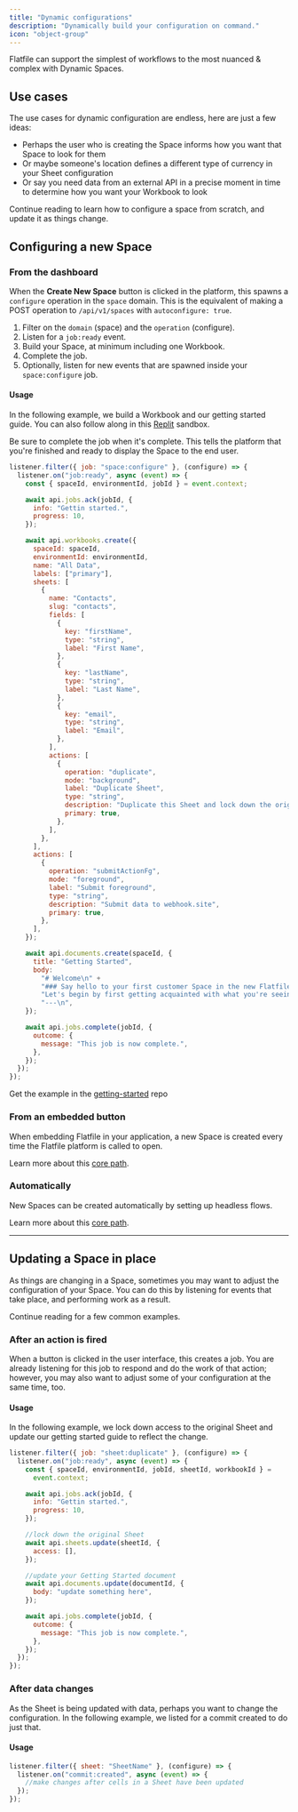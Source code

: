 ```yaml
---
title: "Dynamic configurations"
description: "Dynamically build your configuration on command."
icon: "object-group"
---
```


Flatfile can support the simplest of workflows to the most nuanced & complex with Dynamic Spaces.

## Use cases

The use cases for dynamic configuration are endless, here are just a few ideas:

- Perhaps the user who is creating the Space informs how you want that Space to look for them
- Or maybe someone's location defines a different type of currency in your Sheet configuration
- Or say you need data from an external API in a precise moment in time to determine how you want your Workbook to look

Continue reading to learn how to configure a space from scratch, and update it as things change.

## Configuring a new Space

### From the dashboard

When the **Create New Space** button is clicked in the platform, this spawns a `configure` operation in the `space` domain. This is the equivalent of making a POST operation to `/api/v1/spaces` with `autoconfigure: true`.

1. Filter on the `domain` (space) and the `operation` (configure).
2. Listen for a `job:ready` event.
3. Build your Space, at minimum including one Workbook.
4. Complete the job.
5. Optionally, listen for new events that are spawned inside your `space:configure` job.

#### Usage

In the following example, we build a Workbook and our getting started guide.
You can also follow along in this [Replit](https://replit.com/@flatfile/configure-a-space#index.js) sandbox.

<Tip>
  Be sure to complete the job when it's complete. This tells the platform that
  you're finished and ready to display the Space to the end user.
</Tip>

```jsx listener.js
listener.filter({ job: "space:configure" }, (configure) => {
  listener.on("job:ready", async (event) => {
    const { spaceId, environmentId, jobId } = event.context;

    await api.jobs.ack(jobId, {
      info: "Gettin started.",
      progress: 10,
    });

    await api.workbooks.create({
      spaceId: spaceId,
      environmentId: environmentId,
      name: "All Data",
      labels: ["primary"],
      sheets: [
        {
          name: "Contacts",
          slug: "contacts",
          fields: [
            {
              key: "firstName",
              type: "string",
              label: "First Name",
            },
            {
              key: "lastName",
              type: "string",
              label: "Last Name",
            },
            {
              key: "email",
              type: "string",
              label: "Email",
            },
          ],
          actions: [
            {
              operation: "duplicate",
              mode: "background",
              label: "Duplicate Sheet",
              type: "string",
              description: "Duplicate this Sheet and lock down the original.",
              primary: true,
            },
          ],
        },
      ],
      actions: [
        {
          operation: "submitActionFg",
          mode: "foreground",
          label: "Submit foreground",
          type: "string",
          description: "Submit data to webhook.site",
          primary: true,
        },
      ],
    });

    await api.documents.create(spaceId, {
      title: "Getting Started",
      body:
        "# Welcome\n" +
        "### Say hello to your first customer Space in the new Flatfile!\n" +
        "Let's begin by first getting acquainted with what you're seeing in your Space initially.\n" +
        "---\n",
    });

    await api.jobs.complete(jobId, {
      outcome: {
        message: "This job is now complete.",
      },
    });
  });
});
```

Get the example in the [getting-started](https://github.com/FlatFilers/getting-started/blob/main/space-configure.js) repo

### From an embedded button

When embedding Flatfile in your application, a new Space is created every time
the Flatfile platform is called to open.

Learn more about this [core path](../core-paths/embedding).

### Automatically

New Spaces can be created automatically by setting up headless flows.

Learn more about this [core path](../core-paths/headless).

---

## Updating a Space in place

As things are changing in a Space, sometimes you may want to adjust the configuration of your Space.
You can do this by listening for events that take place, and performing work as a result.

Continue reading for a few common examples.

### After an action is fired

When a button is clicked in the user interface, this creates a job.
You are already listening for this job to respond and do the work of that action;
however, you may also want to adjust some of your configuration at the same time, too.

#### Usage

In the following example, we lock down access to the original Sheet
and update our getting started guide to reflect the change.

```jsx listener.js
listener.filter({ job: "sheet:duplicate" }, (configure) => {
  listener.on("job:ready", async (event) => {
    const { spaceId, environmentId, jobId, sheetId, workbookId } =
      event.context;

    await api.jobs.ack(jobId, {
      info: "Gettin started.",
      progress: 10,
    });

    //lock down the original Sheet
    await api.sheets.update(sheetId, {
      access: [],
    });

    //update your Getting Started document
    await api.documents.update(documentId, {
      body: "update something here",
    });

    await api.jobs.complete(jobId, {
      outcome: {
        message: "This job is now complete.",
      },
    });
  });
});
```

### After data changes

As the Sheet is being updated with data, perhaps you want to change the configuration.
In the following example, we listed for a commit created to do just that.

#### Usage

```jsx listener.js
listener.filter({ sheet: "SheetName" }, (configure) => {
  listener.on("commit:created", async (event) => {
    //make changes after cells in a Sheet have been updated
  });
});
```
